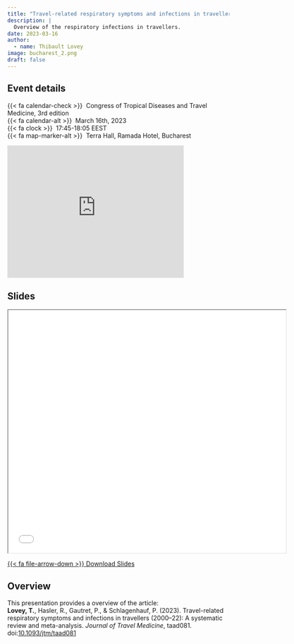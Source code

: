 ```yaml
---
title: "Travel-related respiratory symptoms and infections in travellers (2000-2022)"
description: |
  Overview of the respiratory infections in travellers.
date: 2023-03-16
author: 
  - name: Thibault Lovey
image: bucharest_2.png
draft: false
---
```

## Event details

{{< fa calendar-check >}}&nbsp;&nbsp;Congress of Tropical Diseases and Travel Medicine, 3rd edition<br>
{{< fa calendar-alt >}}&nbsp;&nbsp;March 16th, 2023<br>
{{< fa clock >}}&nbsp;&nbsp;17:45-18:05 EEST<br>
{{< fa map-marker-alt >}}&nbsp;&nbsp;Terra Hall, Ramada Hotel, Bucharest

<iframe src="https://www.google.com/maps/embed?pb=!1m18!1m12!1m3!1d2846.4088520511805!2d26.087955612094838!3d44.48628867095426!2m3!1f0!2f0!3f0!3m2!1i1024!2i768!4f13.1!3m3!1m2!1s0x40b2025e00a8f273%3A0x9c6ae5fdaf53ee41!2sRamada%20Hotel%20%26%20Suites%20by%20Wyndham%20Bucharest%20North!5e0!3m2!1sen!2snl!4v1691062444615!5m2!1sen!2snl" width="400" height="300" style="border:0;" allowfullscreen="" loading="lazy" referrerpolicy="no-referrer-when-downgrade"></iframe>

## Slides

<iframe class="slide-deck ar16x9" src="bucharest_conference_comp.html" title="Travel-related respiratory symptoms and infections in travellers (2000-2022)" width="125%" height="550"></iframe>

<p class="text-center">
  <a class="btn btn-primary btn-lg cv-download" href="bucharest_conference_comp.html" target="_blank">
    {{< fa file-arrow-down >}} Download Slides
  </a>
</p>

## Overview

This presentation provides a overview of the article:<br>
**Lovey, T.**, Hasler, R., Gautret, P., & Schlagenhauf, P. (2023). Travel-related respiratory symptoms and infections in travellers (2000–22): A systematic review and meta-analysis. *Journal of Travel Medicine*, taad081. 
<br>doi:[10.1093/jtm/taad081](https://doi.org/10.1093/jtm/taad081)

